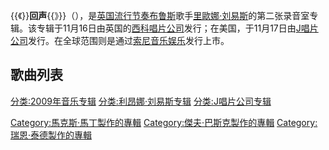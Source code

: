 {{Unreferenced|time=2021-01-25T15:28:23+00:00}}
{{Rough translation|time=2021-01-25T15:28:23+00:00}}
{{noteTA
|G1=Show
|1=zh-cn:利昂娜·刘易斯; zh-tw:里歐娜·路易斯; 
|2=zh-cn:刘易斯; zh-tw:路易斯;
}}
{{Infobox album
| Name        = 回音
| Type        = Studio
| Artist      = [[里歐娜|里歐娜]]
| Cover       = Echo Leona Lewis.jpg
| Released    = 2009年11月9日<br /><small>（见[[#发行历史|发行历史]]）</small>
| Recorded    = 至2009年1～9月<br /><small>（见[[#录制地点|录制地点]]）</small>
| Genre       = [[Pop_(音乐类型)|流行]]、[[当代节奏布鲁斯|当代节奏布鲁斯]]、[[流行摇滚|流行摇滚]]
| Length      = 59:03
| Label       = [[西科#西科唱片公司|西科唱片公司]]<br>[[J唱片公司|J唱片公司]]
| Producer    = [[西蒙·考威尔|西蒙·考威尔]] <small>（[[执行制作人|执行制作人]]）</small><br />[[克莱夫·戴维斯|克莱夫·戴维斯]] <small>（执行）</small><br />[[Jeff_Bhasker|Jeff Bhasker]]、奥登索尔、朱利安、安德鲁·普顿、[[克里斯蒂安·伦丁|克里斯蒂安·伦丁]]、[[乌利尔|乌利尔]]、[[马克斯·马丁|马克斯·马丁]]、[[小哈维·梅森|小哈维·梅森]]、史蒂夫·罗布森、[[凯文·鲁道夫|凯文·鲁道夫]]、[[约翰·山克斯|约翰·山克斯]]、[[歇爾貝克_(唱片製作人)|歇爾貝克]]、[[瑞安·泰德|瑞安·泰德]]、[[The_Y's|The Y's]]
| Reviews     =
| Last album  = 《[[灵魂_(里歐娜·刘易斯专辑)|灵魂]]》<br />（2007年）
| This album  = '''《回声》'''<br />（2009年）
| Next album  = 
| Misc        = {{Singles
  | Name           = 回声
  | Type           = studio
  | Single 1       = [[幸福_(里歐娜·刘易斯歌曲)|幸福]]
  | Single 1 date  = {{Start date|2009|9|15|df=y}}
  | Single 2       = [[找到了你_(里歐娜·刘易斯歌曲)|找到了你]]
  | Single 2 date  = {{Start date|2010|2|21|df=y}}
}} 
}}
{{《}}'''回声'''{{》}}（{{lang-en|''Echo''}}），是[[英国|英国]][[Pop_(音乐类型)|流行]][[节奏布鲁斯|节奏布鲁斯]]歌手[[里歐娜|里歐娜·刘易斯]]的第二张录音室专辑。该专辑于11月16日由英国的[[西科唱片公司|西科唱片公司]]发行；在美国，于11月17日由[[J唱片公司|J唱片公司]]发行。在全球范围则是通过[[索尼音乐娱乐|索尼音乐娱乐]]发行上市。
==歌曲列表==
{{tracklist
| collapsed       = 
| headline        = 标准列表
| extra_column    = 制作人
| total_length    =
| title1          = [[幸福_(利昂娜·刘易斯歌曲)|幸福]]（Happy）
| writer1         = [[利昂娜·刘易斯|利昂娜·刘易斯]]、[[瑞安·泰德|瑞安·泰德]]、[[埃文·博加特|埃文·博加特]]
| extra1          = 瑞安·泰德
| length1         = 4:01

| title2          = [[找到了你_(利昂娜·刘易斯歌曲)|找到了你]]（I Got You）
| writer2         = 奥登索尔、[[马克斯·马丁|马克斯·马丁]][[沙万·科泰查|沙万·科泰查]]
| extra2          = 奥登索尔
| length2         = 3:45

| title3          = 无法呼吸（Can't Breathe）
| writer3         = Lewis, Keith Ross, [[Uriel_Kadouch|Uriel Kadouch]], Gavriel Aminov, [[Che'Nelle|Cheryline Lim]], Michael Malih, Lundon J. Knighten
| extra3          = Uriel Kadouch, [[Harvey_Mason,_Jr.|Harvey Mason, Jr.]]
| length3         = 4:14

| title4          = 勇敢（Brave）
| writer4         = Lewis, Andrew Frampton, Julian Bunetta, Kotecha 
| extra4          = Julian Bunetta, Andrew Frampton
| length4         = 3:36

| title5          = 驱逐（Outta My Head）
| writer5         = Martin, [[Shellback_(songwriter)|Johan Karl Schuster]], Kotecha 
| extra5          = Max Martin, [[Shellback_(songwriter)|Shellback]]
| length5         = 3:39

| title6          = 我的手（My Hands）
| writer6         = Ina Wroldsen, Birgisson
| extra6          = Arnthor Birgisson
| length6         = 4:12

| title7          = 情书（Love Letter）
| writer7         = [[凯文·鲁道夫|凯文·鲁道夫]]、J. Kasher
| extra7          = 凯文·鲁道夫
| length7         = 4:00

| title8          = 破碎（Broken）
| writer8         = 刘易斯、[[约翰·山克斯|约翰·山克斯]]、[[Novel_(musician)|Novel]]
| extra8          = 约翰·山克斯
| length8         = 4:03

| title9          = 赤裸（Naked）
| writer9         = 刘易斯、[[克里斯蒂安·伦丁|克里斯蒂安·伦丁]]、科泰查
| extra9          = 克里斯蒂安·伦丁、歇爾貝克
| length9         = 3:49

| title10         = 别再哭泣（Stop Crying Your Heart Out）
| writer10        = [[诺埃尔·加拉格尔|诺埃尔·加拉格尔]]
| extra10         = 史蒂夫·罗布森
| length10        = 4:08

| title11         = 别让我失望（Don't Let Me Down）
| writer11        = 刘易斯、[[贾斯汀|贾斯汀]]、罗宾·塔德罗斯、[[迈克·埃利松|迈克·埃利松]]、[[詹姆斯·方特勒罗伊|詹姆斯·方特勒罗伊]]
| extra11         = [[The_Y's|The Y's]]、迈克·埃利松
| length11        = 4:36

| title12         = 活着（Alive） 
| writer12        = 刘易斯、山克斯、[[丹尼尔·布里瑟布瓦|丹尼尔·布里瑟布瓦]]
| extra12         = 约翰·山克斯
| length12        = 3:29

| title13         = 失去后才明白（Lost Then Found）
| note13          = 与[[共和世代|共和世代]]合唱
| writer13        = 刘易斯、泰德、Dan Muckala、[[杰斯·凯茨|杰斯·凯茨]]、[[林迪·罗宾斯|林迪·罗宾斯]]
| extra13         = 瑞安·泰德
| length13        = 4:00

| title14         = Stone Hearts & Hand Grenades
| note14          = 隐藏曲目，接在上一首歌之后
| writer14        = 刘易斯、博加特、普顿、bunetta 
| extra14         = 朱利安·bunetta、安德鲁·普顿
}}

{{Leona Lewis}}
[[分类:2009年音乐专辑|分类:2009年音乐专辑]]
[[分类:利昂娜·刘易斯专辑|分类:利昂娜·刘易斯专辑]]
[[分类:J唱片公司专辑|分类:J唱片公司专辑]]
[[Category:馬克斯·馬丁製作的專輯|Category:馬克斯·馬丁製作的專輯]]
[[Category:傑夫·巴斯克製作的專輯|Category:傑夫·巴斯克製作的專輯]]
[[Category:瑞恩·泰德製作的專輯|Category:瑞恩·泰德製作的專輯]]